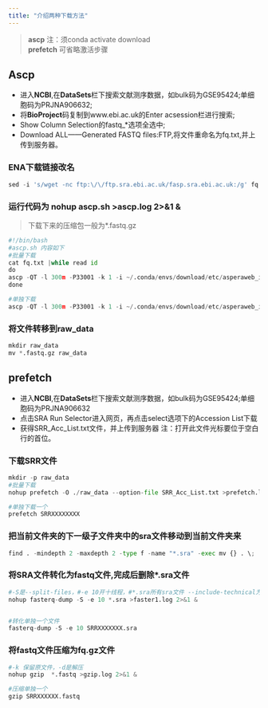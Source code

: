 ```yaml
---
title: "介绍两种下载方法"
---
```


> **ascp** 注：须conda activate download\
> **prefetch** 可省略激活步骤

## Ascp

-   进入**NCBI**,在**DataSets**栏下搜索文献测序数据，如bulk码为GSE95424;单细胞码为PRJNA906632;
-   将**BioProject**码复制到www.ebi.ac.uk的Enter acsession栏进行搜索;
-   Show Column Selection的fastq\_\*选项全选中;
-   Download ALL——Generated FASTQ files:FTP,将文件重命名为fq.txt,并上传到服务器。

### ENA下载链接改名

``` python
sed -i 's/wget -nc ftp:\/\/ftp.sra.ebi.ac.uk/fasp.sra.ebi.ac.uk:/g' fq.txt
```

### 运行代码为 nohup ascp.sh \>ascp.log 2\>&1 &

> 下载下来的压缩包一般为\*.fastq.gz

``` python
#!/bin/bash
#ascp.sh 内容如下
#批量下载
cat fq.txt |while read id 
do 
ascp -QT -l 300m -P33001 -k 1 -i ~/.conda/envs/download/etc/asperaweb_id_dsa.openssh era-fasp@$id .
done

#单独下载
ascp -QT -l 300m -P33001 -k 1 -i ~/.conda/envs/download/etc/asperaweb_id_dsa.openssh era-fasp@将①改名后的内容选择一个复制进来 .
```

### 将文件转移到raw_data

``` python
mkdir raw_data
mv *.fastq.gz raw_data
```

## prefetch

-   进入**NCBI**,在**DataSets**栏下搜索文献测序数据，如bulk码为GSE95424;单细胞码为PRJNA906632
-   点击SRA Run Selector进入网页，再点击select选项下的Accession List下载
-   获得SRR_Acc_List.txt文件，并上传到服务器 注：打开此文件光标要位于空白行的首位。

### 下载SRR文件

``` python
mkdir -p raw_data
#批量下载
nohup prefetch -O ./raw_data --option-file SRR_Acc_List.txt >prefetch.log 2>&1 &

#单独下载一个
prefetch SRRXXXXXXXX
```

### 把当前文件夹的下一级子文件夹中的sra文件移动到当前文件夹来

``` python
find . -mindepth 2 -maxdepth 2 -type f -name "*.sra" -exec mv {} . \;
```

### 将SRA文件转化为fastq文件,完成后删除\*.sra文件

``` python
#-S是--split-files，#-e 10开十线程，#*.sra所有sra文件 --include-technical为单细胞才加
nohup fasterq-dump -S -e 10 *.sra >faster1.log 2>&1 &


#转化单独一个文件
fasterq-dump -S -e 10 SRRXXXXXXX.sra
```

### 将fastq文件压缩为fq.gz文件

``` python
#-k 保留原文件，-d是解压
nohup gzip  *.fastq >gzip.log 2>&1 &

#压缩单独一个
gzip SRRXXXXXX.fastq
```
